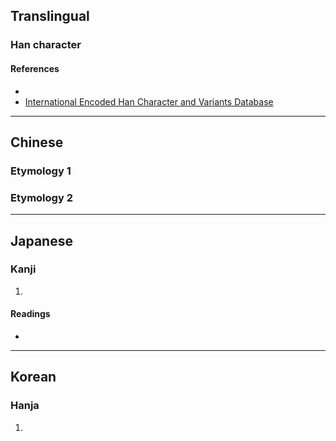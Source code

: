 {{character info/new}}
{{also|囧}}
==Translingual==

===Han character===
{{Han char|rn=13|rad=冂|as=05|sn=7|four=77220|canj=BCR|ids=⿵冂⿱儿口 <small>(TJK)</small>,⿵冂㕣 <small>(G)</small>}}

====References====
* {{Han ref|kx=0129.120|dkj=01528|dj=0291.020|hdz=10100.120|uh=518F|ud=20879|bh=CA6A|bd=51818}}
* [http://chardb.iis.sinica.edu.tw/char/7557 International Encoded Han Character and Variants Database]

----

==Chinese==
===Etymology 1===
{{zh-see|囧|v}}
===Etymology 2===
{{zh-see|冋‎|v}}

----

==Japanese==

===Kanji===
{{ja-kanji|grade=|rs=冂05}}

# {{defn|lang=ja|sort=冂05}}

====Readings====
* {{ja-readings|on=[[けい]] (kei), [[きょう]] (kyō)|kun=[[あきらか]] (akiraka)}}

----

==Korean==

===Hanja===
{{ko-hanja|hangeul=경|rv=gyeong|mr=kyŏng}}

# {{defn|lang=ko|sort=冂05}}